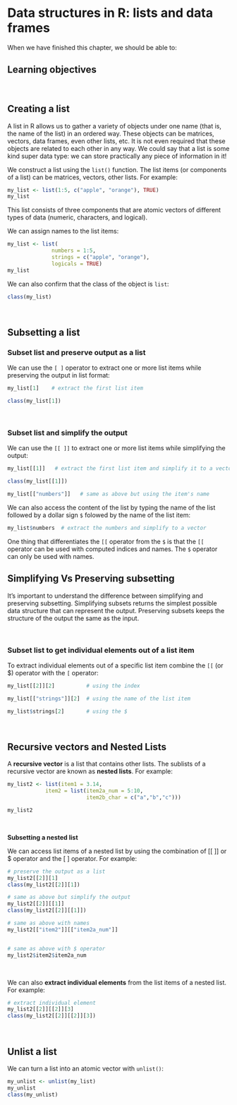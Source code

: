 # Data structures in R: lists and data frames {#sec-list}

When we have finished this chapter, we should be able to:

::: {.callout-caution icon="false"}
## Learning objectives
:::

 


## Creating a list

A list in R allows us to gather a variety of objects under one name (that is, the name of the list) in an ordered way. These objects can be matrices, vectors, data frames, even other lists, etc. It is not even required that these objects are related to each other in any way.
We could say that a list is some kind super data type: we can store practically any piece of information in it!


We construct a list using the `list()` function. The list items (or components  of a list) can be matrices, vectors, other lists. For example:


```r
my_list <- list(1:5, c("apple", "orange"), TRUE)
my_list
```

This list consists of three components that are atomic vectors of different types of data (numeric, characters, and logical). 


We can assign names to the list items:

```r
my_list <- list(
              numbers = 1:5, 
              strings = c("apple", "orange"), 
              logicals = TRUE)
my_list
```


We can also confirm that the class of the object is `list`: 
```r
class(my_list)
```


 

## Subsetting a list


### Subset list and preserve output as a list

We can use the `[ ]` operator to extract one or more list items while preserving the output in list format:


```r
my_list[1]    # extract the first list item

class(my_list[1])
```

 


### Subset list and simplify the output

We can use the `[[ ]]` to extract one or more list items while simplifying the output:

```r
my_list[[1]]   # extract the first list item and simplify it to a vector

class(my_list[[1]])

my_list[["numbers"]]   # same as above but using the item's name
```


We can also access the content of the list by typing the name of the list followed by a dollar sign `$` folowed by the name of the list item:

```r
my_list$numbers  # extract the numbers and simplify to a vector
```

One thing that differentiates the `[[` operator from the `$` is that the `[[` operator can be used with computed indices and names. The `$` operator can only be used with names.




::: {.callout-important icon="false"}
## Simplifying Vs Preserving subsetting
It's important to understand the difference between simplifying and preserving subsetting. Simplifying subsets returns the simplest possible data structure that can represent the output. Preserving subsets keeps the structure of the output the same as the input.
:::
           
 

### Subset list to get individual elements out of a list item

To extract individual elements out of a specific list item combine the `[[` (or $) operator with the `[` operator:



```r
my_list[[2]][2]          # using the index

my_list[["strings"]][2]  # using the name of the list item

my_list$strings[2]       # using the $

```


 

## Recursive vectors and Nested Lists

A **recursive vector** is a list that contains other lists. The sublists of a recursive vector are known as **nested lists**. For example:

```r
my_list2 <- list(item1 = 3.14,
            item2 = list(item2a_num = 5:10,
                         item2b_char = c("a","b","c")))

my_list2
```

 


**Subsetting a nested list**

We can access list items of a nested list by using the combination of [[ ]] or $ operator and the [ ] operator. For example:

```r
# preserve the output as a list
my_list2[[2]][1]
class(my_list2[[2]][1])

# same as above but simplify the output
my_list2[[2]][[1]]
class(my_list2[[2]][[1]])

# same as above with names
my_list2[["item2"]][["item2a_num"]]


# same as above with $ operator
my_list2$item2$item2a_num

```

 

We can also **extract individual elements** from the list items of a nested list. For example:

```r
# extract individual element
my_list2[[2]][[2]][3]
class(my_list2[[2]][[2]][3])
```

 

## Unlist a list

We can turn a list into an atomic vector with `unlist()`:
```r
my_unlist <- unlist(my_list)
my_unlist
class(my_unlist)
```



